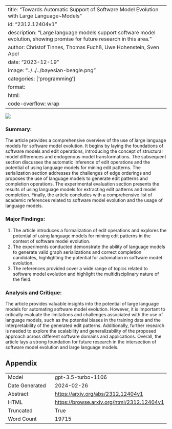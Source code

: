 
---
title: "Towards Automatic Support of Software Model Evolution with Large Language~Models"
id: "2312.12404v1"
description: "Large language models support software model evolution, showing promise for future research in this area."
author: Christof Tinnes, Thomas Fuchß, Uwe Hohenstein, Sven Apel
date: "2023-12-19"
image: "../../../bayesian-beagle.png"
categories: ['programming']
format:
  html:
    code-overflow: wrap
---

![](../../../bayesian-beagle.png)

### Summary:

The article provides a comprehensive overview of the use of large language models for software model evolution. It begins by laying the foundations of software models and edit operations, introducing the concept of structural model differences and endogenous model transformations. The subsequent section discusses the automatic inference of edit operations and the potential of using language models for mining edit patterns. The serialization section addresses the challenges of edge orderings and proposes the use of language models to generate edit patterns and completion operations. The experimental evaluation section presents the results of using language models for extracting edit patterns and model completion. Finally, the article concludes with a comprehensive list of academic references related to software model evolution and the usage of language models.

### Major Findings:
1. The article introduces a formalization of edit operations and explores the potential of using language models for mining edit patterns in the context of software model evolution.
2. The experiments conducted demonstrate the ability of language models to generate valid graph serializations and correct completion candidates, highlighting the potential for automation in software model evolution.
3. The references provided cover a wide range of topics related to software model evolution and highlight the multidisciplinary nature of the field.

### Analysis and Critique:
The article provides valuable insights into the potential of large language models for automating software model evolution. However, it is important to critically evaluate the limitations and challenges associated with the use of language models, such as the potential biases in the training data and the interpretability of the generated edit patterns. Additionally, further research is needed to explore the scalability and generalizability of the proposed approach across different software domains and applications. Overall, the article lays a strong foundation for future research in the intersection of software model evolution and large language models.

## Appendix

|          |          |
|----------|----------|
| Model     | gpt-3.5-turbo-1106       |
| Date Generated     | 2024-02-26       |
| Abstract | [https://arxiv.org/abs/2312.12404v1](https://arxiv.org/abs/2312.12404v1)        |
| HTML     | [https://browse.arxiv.org/html/2312.12404v1](https://browse.arxiv.org/html/2312.12404v1)       |
| Truncated       | True       |
| Word Count       | 19715       |